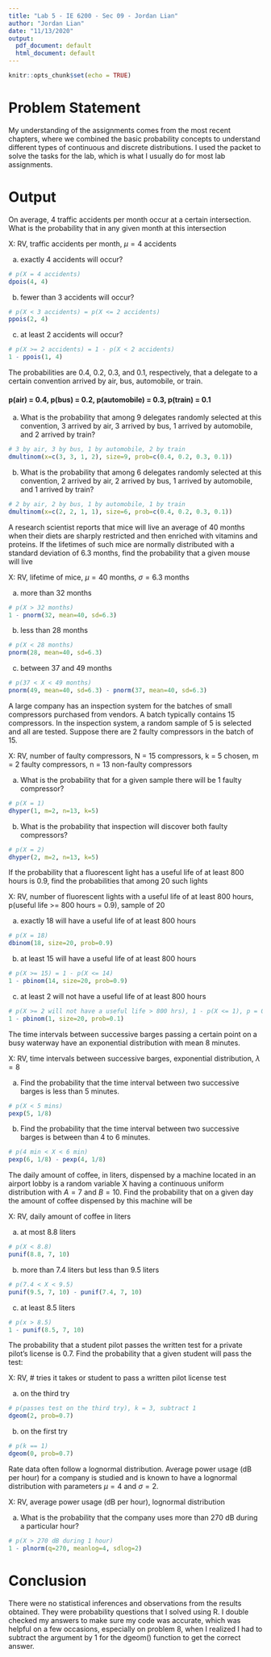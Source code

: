 ---
title: "Lab 5 - IE 6200 - Sec 09 - Jordan Lian"
author: "Jordan Lian"
date: "11/13/2020"
output:
  pdf_document: default
  html_document: default
---

```{r setup, include=FALSE}
knitr::opts_chunk$set(echo = TRUE)
```

# Problem Statement
My understanding of the assignments comes from the most recent chapters, where we combined the basic probability concepts to understand different types of continuous and discrete distributions. I used the packet to solve the tasks for the lab, which is what I usually do for most lab assignments.

# Output
\textcolor{blue}{Question 1:} On average, 4 traffic accidents per month occur at a certain intersection. What is the probability that in any given month at this intersection

X: RV, traffic accidents per month, $\mu = 4$ accidents

(a) exactly 4 accidents will occur?
```{r 1a}
# p(X = 4 accidents)
dpois(4, 4)
```

(b) fewer than 3 accidents will occur?
```{r 1b}
# p(X < 3 accidents) = p(X <= 2 accidents)
ppois(2, 4)
```

(c) at least 2 accidents will occur?
```{r 1c}
# p(X >= 2 accidents) = 1 - p(X < 2 accidents)
1 - ppois(1, 4)
```

\textcolor{blue}{Question 2:} The probabilities are 0.4, 0.2, 0.3, and 0.1, respectively, that a delegate to a certain convention arrived by air, bus, automobile, or train.

#### p(air) = 0.4, p(bus) = 0.2, p(automobile) = 0.3, p(train) = 0.1
(a) What is the probability that among 9 delegates randomly selected at this convention, 3 arrived by air, 3 arrived by bus, 1 arrived by automobile, and 2 arrived by train?
```{r 2a}
# 3 by air, 3 by bus, 1 by automobile, 2 by train
dmultinom(x=c(3, 3, 1, 2), size=9, prob=c(0.4, 0.2, 0.3, 0.1))
```

(b) What is the probability that among 6 delegates randomly selected at this convention, 2 arrived by air, 2 arrived by bus, 1 arrived by automobile, and 1 arrived by train?
```{r 2b}
# 2 by air, 2 by bus, 1 by automobile, 1 by train
dmultinom(x=c(2, 2, 1, 1), size=6, prob=c(0.4, 0.2, 0.3, 0.1))
```

\textcolor{blue}{Question 3:} A research scientist reports that mice will live an average of 40 months when their diets are sharply restricted and then enriched with vitamins and proteins. If the lifetimes of such mice are normally distributed with a standard deviation of 6.3 months, find the probability that a given mouse will live

X: RV, lifetime of mice, $\mu = 40$ months, $\sigma = 6.3$ months

(a) more than 32 months
```{r 3a}
# p(X > 32 months)
1 - pnorm(32, mean=40, sd=6.3)
```

(b) less than 28 months
```{r 3b}
# p(X < 28 months)
pnorm(28, mean=40, sd=6.3)
```

(c) between 37 and 49 months
```{r 3c}
# p(37 < X < 49 months)
pnorm(49, mean=40, sd=6.3) - pnorm(37, mean=40, sd=6.3)
```

\textcolor{blue}{Question 4:} A large company has an inspection system for the batches of small compressors purchased from vendors. A batch typically contains 15 compressors. In the inspection system, a random sample of 5 is selected and all are tested. Suppose there are 2 faulty compressors in the batch of 15.

X: RV, number of faulty compressors, N = 15 compressors, k = 5 chosen, m = 2 faulty compressors, n = 13 non-faulty compressors

(a) What is the probability that for a given sample there will be 1 faulty compressor?
```{r 4a}
# p(X = 1)
dhyper(1, m=2, n=13, k=5)
```

(b) What is the probability that inspection will discover both faulty compressors?
```{r 4b}
# p(X = 2)
dhyper(2, m=2, n=13, k=5)
```

\textcolor{blue}{Question 5:} If the probability that a fluorescent light has a useful life of at least 800 hours is 0.9, find the probabilities that among 20 such lights

X: RV, number of fluorescent lights with a useful life of at least 800 hours, p(useful life >= 800 hours = 0.9), sample of 20 

(a) exactly 18 will have a useful life of at least 800 hours
```{r 5a}
# p(X = 18)
dbinom(18, size=20, prob=0.9)
```

(b) at least 15 will have a useful life of at least 800 hours
```{r 5b}
# p(X >= 15) = 1 - p(X <= 14)
1 - pbinom(14, size=20, prob=0.9)
```

(c) at least 2 will not have a useful life of at least 800 hours
```{r 5c}
# p(X >= 2 will not have a useful life > 800 hrs), 1 - p(X <= 1), p = 0.1
1 - pbinom(1, size=20, prob=0.1) 

```

\textcolor{blue}{Question 6:} The time intervals between successive barges passing a certain point on a busy waterway have an exponential distribution with mean 8 minutes.

X: RV, time intervals between successive barges, exponential distribution, $\lambda = 8$

(a) Find the probability that the time interval between two successive barges is less than 5 minutes.
```{r 6a}
# p(X < 5 mins)
pexp(5, 1/8)
```

(b) Find the probability that the time interval between two successive barges is between than 4 to 6 minutes.
```{r 6b}
# p(4 min < X < 6 min)
pexp(6, 1/8) - pexp(4, 1/8)
```

\textcolor{blue}{Question 7:} The daily amount of coffee, in liters, dispensed by a machine located in an airport lobby is a random variable X having a continuous uniform distribution with $A = 7$ and $B = 10$. Find the probability that on a given day the amount of coffee dispensed by this machine will be

X: RV, daily amount of coffee in liters

(a) at most 8.8 liters
```{r 7a}
# p(X < 8.8)
punif(8.8, 7, 10) 
```

(b) more than 7.4 liters but less than 9.5 liters
```{r 7b}
# p(7.4 < X < 9.5)
punif(9.5, 7, 10) - punif(7.4, 7, 10)
```

(c) at least 8.5 liters
```{r 7c}
# p(x > 8.5)
1 - punif(8.5, 7, 10)
```


\textcolor{blue}{Question 8:} The probability that a student pilot passes the written test for a private pilot’s license is 0.7. Find the probability that a given student will pass the test:

X: RV, # tries it takes or student to pass a written pilot license test

(a) on the third try
```{r 8a}
# p(passes test on the third try), k = 3, subtract 1
dgeom(2, prob=0.7)
```

(b) on the first try
```{r 8b}
# p(k == 1)
dgeom(0, prob=0.7)
```

\textcolor{blue}{Question 9:} Rate data often follow a lognormal distribution. Average power usage (dB per hour) for a company is studied and is known to have a lognormal distribution with parameters $\mu = 4$ and $\sigma = 2.$

X: RV, average power usage (dB per hour), lognormal distribution

(a) What is the probability that the company uses more than 270 dB during a particular hour?
```{r 9a}
# p(X > 270 dB during 1 hour)
1 - plnorm(q=270, meanlog=4, sdlog=2)
```

# Conclusion
There were no statistical inferences and observations from the results obtained. They were probability questions that I solved using R. I double checked my answers to make sure my code was accurate, which was helpful on a few occasions, especially on problem 8, when I realized I had to subtract the argument by 1 for the dgeom() function to get the correct answer.  